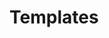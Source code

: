 # Templates


<ul className='grid grid-cols-1 md:grid-cols-1 lg:grid-cols-1 xl:grid-cols-1 gap-4 -ml-6'>
<TemplateCard
    title='Equity'
    description="This workbook offers access to data from the Equity dashboard in OpenBB Terminal Pro, presenting key equity information across tabs, including company details, financial metrics, comparative analysis, ownership insights, event calendars, and analyst estimates."
    imageUrl='https://github.com/OpenBB-finance/OpenBBTerminal/assets/79287829/42a7ce04-cd73-42ba-b396-b9c562b293c1'
    downloadUrl='https://github.com/OpenBB-finance/OpenBBTerminal/files/13907327/EquityAddinTemplate.xlsx'
/>
<TemplateCard
    title='DCF'
    description="This workbook creates a DCF model."
    imageUrl='https://github.com/OpenBB-finance/OpenBBTerminal/assets/79287829/54fb7c68-bc7a-4c09-85ee-4442f64ed63f'
    downloadUrl='https://github.com/OpenBB-finance/OpenBBTerminal/files/13919012/Excel.-.Demo.xlsx'
/>
</ul>
